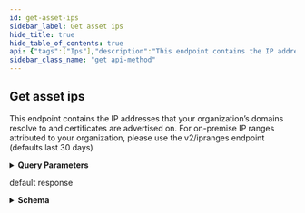 ```yaml
---
id: get-asset-ips
sidebar_label: Get asset ips
hide_title: true
hide_table_of_contents: true
api: {"tags":["Ips"],"description":"This endpoint contains the IP addresses that your organization’s domains resolve to and certificates are advertised on. For on-premise IP ranges attributed to your organization, please use the v2/ipranges endpoint (defaults last 30 days)","operationId":"getIps","parameters":[{"name":"assetKey","in":"query","description":"Filter by asset key","required":false,"schema":{"type":"string"}},{"name":"assetType","in":"query","description":"Filter by asset type","required":false,"schema":{"type":"string"}},{"name":"inetSearch","in":"query","description":"Filter by IP, IP range, IP CIDR or IP wildcard","required":false,"schema":{"type":"string"}},{"name":"providerId","in":"query","description":"Comma-separated string; Returns only results that were found on the given providers. If not set, filter is ignored.","required":false,"schema":{"uniqueItems":true,"type":"array","items":{"type":"string"}}},{"name":"providerName","in":"query","description":"Comma-separated string; Returns only results that were found on the given providers. If not set, filter is ignored.","required":false,"schema":{"uniqueItems":true,"type":"array","items":{"type":"string"}}},{"name":"businessUnitId","in":"query","description":"Comma-separated string; Returns only results whose Business Unit's ID falls in the provided list. NOTE: If omitted, the API will return results for all Business Units the user has permissions to view.","required":false,"schema":{"uniqueItems":true,"type":"array","items":{"type":"string","format":"uuid"}}},{"name":"minLastObservedDate","in":"query","description":"Filter by last observed timestamp. Date formatted string (YYYY-MM-DD).","required":false,"schema":{"type":"string","format":"date"}},{"name":"hostingEnvironment","in":"query","description":"Filter by Hosting Environment","required":false,"schema":{"type":"string","enum":["ON_PREM","CLOUD","NONE","RESERVED_IPS"]}},{"name":"sort","in":"query","description":"Sort by specified properties","required":false,"schema":{"type":"string"}},{"name":"limit","in":"query","description":"Page size limit","required":false,"schema":{"type":"integer","format":"int32","default":100}},{"name":"pageToken","in":"query","description":"Page token for pagination","required":false,"schema":{"type":"string"}}],"responses":{"200":{"description":"default response","content":{"application/json":{"schema":{"type":"object","properties":{"data":{"type":"array","items":{"type":"object","properties":{"ip":{"type":"string"},"domain":{"type":"string"},"type":{"type":"string"},"assetType":{"type":"string"},"assetKey":{"type":"string"},"provider":{"type":"object","properties":{"id":{"type":"string"},"name":{"type":"string"}}},"lastObserved":{"type":"string","format":"date-time"},"tenant":{"type":"object","properties":{"id":{"type":"string","format":"uuid"},"name":{"type":"string"},"tenantId":{"type":"string","format":"uuid"}}},"businessUnits":{"uniqueItems":true,"type":"array","items":{"type":"object","properties":{"id":{"type":"string","format":"uuid"},"name":{"type":"string"},"tenantId":{"type":"string","format":"uuid"}}}},"commonName":{"type":"string"}}}},"pagination":{"type":"object","properties":{"next":{"type":"string"},"prev":{"type":"string"},"current":{"type":"string"}}},"meta":{"type":"object","properties":{"nextPageToken":{"type":"string"},"prevPageToken":{"type":"string"}}}}}}}}},"method":"get","path":"/api/v2/assets/ips","servers":[{"url":"https://expander.expanse.co"}],"security":[{"Bearer":[]}],"securitySchemes":{"ClientCredentials":{"type":"oauth2","description":"For more information on how to retrieve client credentials, visit the Xpanse [TechDocs](https://docs.paloaltonetworks.com/cortex/cortex-xpanse/cortex-xpanse-user-guide/apis-and-integrations-main/expander-apis-and-integrations/expander-apis.html#expander-apis). This is the preferred method for retrieving a JWT for Xpanse APIs. There will be significant customer communications and a lengthy migration period before refresh token support is removed in favor of the client credentials flow.\n\nExchange a `client_id` and `client_secret` for an `access_token` (JWT) that can be passed to all Xpanse APIs. See [Get Access Token from Client Credentials](#operation/getAccessToken) for more info.","flows":{"clientCredentials":{"tokenUrl":"/api/oauth2/RequestToken","scopes":{"scope-xpanse":"access Xpanse APIs"}}}},"RefreshToken-Deprecated":{"type":"apiKey","description":"Xpanse APIs continue to support this JWT retrieval method alongside the preferred client credentials flow. There will be significant customer communications and a lengthy migration period before refresh token support is removed in favor of the client credentials flow.\n\nProvide a valid Xpanse-provided refresh token to access `/api/v1/idToken/`. This route will generate a JWT token that can be used with the other api endpoints.\n\nExample: `Authorization: Bearer <refreshToken>`","name":"Authorization","in":"header"},"Bearer":{"type":"http","description":"To access Xpanse APIs, a valid access token (JWT) must be included in every request\nin the `Authorization` header, which is retrieved by going through the client credentials flow (preferred method of JWT retrieval).\n\nThe value for this header should be `Bearer <access_token>`, where the token is the base64-encoded JSON Web Token returned as the `access_token` field in the client credentials flow.","name":"Authorization","in":"header","scheme":"bearer","bearerFormat":"JWT"}},"info":{"title":"Assets","description":"An API for interacting with Network Asset data.","termsOfService":"https://www.paloaltonetworks.com/content/dam/pan/en_US/assets/pdf/legal/palo-alto-networks-end-user-license-agreement-eula.pdf","contact":{"name":"API Support","url":"https://docs.paloaltonetworks.com/cortex/cortex-xpanse/cortex-xpanse-user-guide/apis-and-integrations-main/expander-apis-and-integrations/expander-apis.html#expander-apis","email":"expanse-support@paloaltonetworks.com"},"version":"3.0.0"},"postman":{"name":"Get asset ips","description":{"content":"This endpoint contains the IP addresses that your organization’s domains resolve to and certificates are advertised on. For on-premise IP ranges attributed to your organization, please use the v2/ipranges endpoint (defaults last 30 days)","type":"text/plain"},"url":{"path":["api","v2","assets","ips"],"host":["{{baseUrl}}"],"query":[{"disabled":false,"description":{"content":"Filter by asset key","type":"text/plain"},"key":"assetKey","value":""},{"disabled":false,"description":{"content":"Filter by asset type","type":"text/plain"},"key":"assetType","value":""},{"disabled":false,"description":{"content":"Filter by IP, IP range, IP CIDR or IP wildcard","type":"text/plain"},"key":"inetSearch","value":""},{"disabled":false,"description":{"content":"Comma-separated string; Returns only results that were found on the given providers. If not set, filter is ignored.","type":"text/plain"},"key":"providerId","value":""},{"disabled":false,"description":{"content":"Comma-separated string; Returns only results that were found on the given providers. If not set, filter is ignored.","type":"text/plain"},"key":"providerName","value":""},{"disabled":false,"description":{"content":"Comma-separated string; Returns only results whose Business Unit's ID falls in the provided list. NOTE: If omitted, the API will return results for all Business Units the user has permissions to view.","type":"text/plain"},"key":"businessUnitId","value":""},{"disabled":false,"description":{"content":"Filter by last observed timestamp. Date formatted string (YYYY-MM-DD).","type":"text/plain"},"key":"minLastObservedDate","value":""},{"disabled":false,"description":{"content":"Filter by Hosting Environment","type":"text/plain"},"key":"hostingEnvironment","value":""},{"disabled":false,"description":{"content":"Sort by specified properties","type":"text/plain"},"key":"sort","value":""},{"disabled":false,"description":{"content":"Page size limit","type":"text/plain"},"key":"limit","value":""},{"disabled":false,"description":{"content":"Page token for pagination","type":"text/plain"},"key":"pageToken","value":""}],"variable":[]},"header":[{"key":"Accept","value":"application/json"}],"method":"GET"}}
sidebar_class_name: "get api-method"
---
```



## Get asset ips



This endpoint contains the IP addresses that your organization’s domains resolve to and certificates are advertised on. For on-premise IP ranges attributed to your organization, please use the v2/ipranges endpoint (defaults last 30 days)

<details style={{"marginBottom":"1rem"}}><summary style={{}}><strong>Query Parameters</strong></summary><div><ul><ParamsItem className={"paramsItem"} param={{"name":"assetKey","in":"query","description":"Filter by asset key","required":false,"schema":{"type":"string"}}}></ParamsItem><ParamsItem className={"paramsItem"} param={{"name":"assetType","in":"query","description":"Filter by asset type","required":false,"schema":{"type":"string"}}}></ParamsItem><ParamsItem className={"paramsItem"} param={{"name":"inetSearch","in":"query","description":"Filter by IP, IP range, IP CIDR or IP wildcard","required":false,"schema":{"type":"string"}}}></ParamsItem><ParamsItem className={"paramsItem"} param={{"name":"providerId","in":"query","description":"Comma-separated string; Returns only results that were found on the given providers. If not set, filter is ignored.","required":false,"schema":{"uniqueItems":true,"type":"array","items":{"type":"string"}}}}></ParamsItem><ParamsItem className={"paramsItem"} param={{"name":"providerName","in":"query","description":"Comma-separated string; Returns only results that were found on the given providers. If not set, filter is ignored.","required":false,"schema":{"uniqueItems":true,"type":"array","items":{"type":"string"}}}}></ParamsItem><ParamsItem className={"paramsItem"} param={{"name":"businessUnitId","in":"query","description":"Comma-separated string; Returns only results whose Business Unit's ID falls in the provided list. NOTE: If omitted, the API will return results for all Business Units the user has permissions to view.","required":false,"schema":{"uniqueItems":true,"type":"array","items":{"type":"string","format":"uuid"}}}}></ParamsItem><ParamsItem className={"paramsItem"} param={{"name":"minLastObservedDate","in":"query","description":"Filter by last observed timestamp. Date formatted string (YYYY-MM-DD).","required":false,"schema":{"type":"string","format":"date"}}}></ParamsItem><ParamsItem className={"paramsItem"} param={{"name":"hostingEnvironment","in":"query","description":"Filter by Hosting Environment","required":false,"schema":{"type":"string","enum":["ON_PREM","CLOUD","NONE","RESERVED_IPS"]}}}></ParamsItem><ParamsItem className={"paramsItem"} param={{"name":"sort","in":"query","description":"Sort by specified properties","required":false,"schema":{"type":"string"}}}></ParamsItem><ParamsItem className={"paramsItem"} param={{"name":"limit","in":"query","description":"Page size limit","required":false,"schema":{"type":"integer","format":"int32","default":100}}}></ParamsItem><ParamsItem className={"paramsItem"} param={{"name":"pageToken","in":"query","description":"Page token for pagination","required":false,"schema":{"type":"string"}}}></ParamsItem></ul></div></details><div><ApiTabs><TabItem label={"200"} value={"200"}><div>

default response

</div><div><details style={{}}><summary style={{"textAlign":"left"}}><strong>Schema</strong></summary><div style={{"textAlign":"left","marginLeft":"1rem"}}></div><ul style={{"marginLeft":"1rem"}}><SchemaItem collapsible={true} className={"schemaItem"}><details style={{}}><summary style={{}}><strong>data</strong><span style={{"opacity":"0.6"}}> object[]</span></summary><div style={{"marginLeft":"1rem"}}><ul><SchemaItem collapsible={false} name={"ip"} required={false} schemaDescription={undefined} schemaName={"string"} qualifierMessage={undefined}></SchemaItem><SchemaItem collapsible={false} name={"domain"} required={false} schemaDescription={undefined} schemaName={"string"} qualifierMessage={undefined}></SchemaItem><SchemaItem collapsible={false} name={"type"} required={false} schemaDescription={undefined} schemaName={"string"} qualifierMessage={undefined}></SchemaItem><SchemaItem collapsible={false} name={"assetType"} required={false} schemaDescription={undefined} schemaName={"string"} qualifierMessage={undefined}></SchemaItem><SchemaItem collapsible={false} name={"assetKey"} required={false} schemaDescription={undefined} schemaName={"string"} qualifierMessage={undefined}></SchemaItem><SchemaItem collapsible={true} className={"schemaItem"}><details style={{}}><summary style={{}}><strong>provider</strong><span style={{"opacity":"0.6"}}> object</span></summary><div style={{"marginLeft":"1rem"}}><ul><SchemaItem collapsible={false} name={"id"} required={false} schemaDescription={undefined} schemaName={"string"} qualifierMessage={undefined}></SchemaItem><SchemaItem collapsible={false} name={"name"} required={false} schemaDescription={undefined} schemaName={"string"} qualifierMessage={undefined}></SchemaItem></ul></div></details></SchemaItem><SchemaItem collapsible={false} name={"lastObserved"} required={false} schemaDescription={undefined} schemaName={"date-time"} qualifierMessage={undefined}></SchemaItem><SchemaItem collapsible={true} className={"schemaItem"}><details style={{}}><summary style={{}}><strong>tenant</strong><span style={{"opacity":"0.6"}}> object</span></summary><div style={{"marginLeft":"1rem"}}><ul><SchemaItem collapsible={false} name={"id"} required={false} schemaDescription={undefined} schemaName={"uuid"} qualifierMessage={undefined}></SchemaItem><SchemaItem collapsible={false} name={"name"} required={false} schemaDescription={undefined} schemaName={"string"} qualifierMessage={undefined}></SchemaItem><SchemaItem collapsible={false} name={"tenantId"} required={false} schemaDescription={undefined} schemaName={"uuid"} qualifierMessage={undefined}></SchemaItem></ul></div></details></SchemaItem><SchemaItem collapsible={true} className={"schemaItem"}><details style={{}}><summary style={{}}><strong>businessUnits</strong><span style={{"opacity":"0.6"}}> object[]</span></summary><div style={{"marginLeft":"1rem"}}><ul><SchemaItem collapsible={false} name={"id"} required={false} schemaDescription={undefined} schemaName={"uuid"} qualifierMessage={undefined}></SchemaItem><SchemaItem collapsible={false} name={"name"} required={false} schemaDescription={undefined} schemaName={"string"} qualifierMessage={undefined}></SchemaItem><SchemaItem collapsible={false} name={"tenantId"} required={false} schemaDescription={undefined} schemaName={"uuid"} qualifierMessage={undefined}></SchemaItem></ul></div></details></SchemaItem><SchemaItem collapsible={false} name={"commonName"} required={false} schemaDescription={undefined} schemaName={"string"} qualifierMessage={undefined}></SchemaItem></ul></div></details></SchemaItem><SchemaItem collapsible={true} className={"schemaItem"}><details style={{}}><summary style={{}}><strong>pagination</strong><span style={{"opacity":"0.6"}}> object</span></summary><div style={{"marginLeft":"1rem"}}><ul><SchemaItem collapsible={false} name={"next"} required={false} schemaDescription={undefined} schemaName={"string"} qualifierMessage={undefined}></SchemaItem><SchemaItem collapsible={false} name={"prev"} required={false} schemaDescription={undefined} schemaName={"string"} qualifierMessage={undefined}></SchemaItem><SchemaItem collapsible={false} name={"current"} required={false} schemaDescription={undefined} schemaName={"string"} qualifierMessage={undefined}></SchemaItem></ul></div></details></SchemaItem><SchemaItem collapsible={true} className={"schemaItem"}><details style={{}}><summary style={{}}><strong>meta</strong><span style={{"opacity":"0.6"}}> object</span></summary><div style={{"marginLeft":"1rem"}}><ul><SchemaItem collapsible={false} name={"nextPageToken"} required={false} schemaDescription={undefined} schemaName={"string"} qualifierMessage={undefined}></SchemaItem><SchemaItem collapsible={false} name={"prevPageToken"} required={false} schemaDescription={undefined} schemaName={"string"} qualifierMessage={undefined}></SchemaItem></ul></div></details></SchemaItem></ul></details></div></TabItem></ApiTabs></div>
      